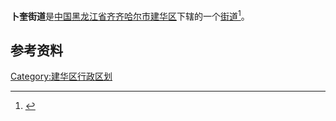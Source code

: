 {{中国乡级行政区
| 行政区全称 = 卜奎街道
| 上级行政区 = [[黑龙江省|黑龙江省]][[齐齐哈尔市|齐齐哈尔市]][[建华区|建华区]]
| 行政区类别 = [[街道|街道]]
| LowerDivisions = 5个社区
| 行政区划代码 = 230203005
| 总面积 = 
| 户籍人口 = 
| 常住人口 = 
| 行政区划 = 
| 官方网站 =
| 邮政编码 =161000
| 毗邻行政区 =
}}

'''卜奎街道'''是[[中国|中国]][[黑龙江省|黑龙江省]][[齐齐哈尔市|齐齐哈尔市]][[建华区|建华区]]下辖的一个[[街道|街道]]<ref>{{Cite web |url=http://www.chinaquhua.cn/heilongjiang/ |title=卜奎街道 |accessdate=2011-10-14 |archive-date=2011-08-22 |archive-url=https://web.archive.org/web/20110822123644/http://www.chinaquhua.cn/heilongjiang/ |dead-url=yes }}</ref>。

==参考资料==
{{reflist}}

{{齐齐哈尔市建华区行政区划}}

[[Category:建华区行政区划|Category:建华区行政区划]]